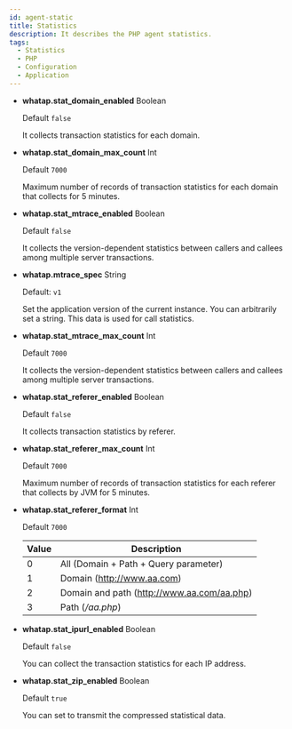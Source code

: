 ```yaml
---
id: agent-static
title: Statistics
description: It describes the PHP agent statistics.
tags:
  - Statistics
  - PHP
  - Configuration
  - Application
---
```


- **whatap.stat_domain_enabled** <span class='type'>Boolean</span>

  Default `false`

  It collects transaction statistics for each domain.

- **whatap.stat_domain_max_count** <span class='type'>Int</span>

  Default `7000`

  Maximum number of records of transaction statistics for each domain that collects for 5 minutes.

- **whatap.stat_mtrace_enabled** <span class='type'>Boolean</span>

  Default `false`

  It collects the version-dependent statistics between callers and callees among multiple server transactions.

- **whatap.mtrace_spec** <span class='type'>String</span>

  Default: `v1`

  Set the application version of the current instance. You can arbitrarily set a string. This data is used for call statistics. 


<Phprestartapply />

- **whatap.stat_mtrace_max_count** <span class='type'>Int</span>

  Default `7000`

  It collects the version-dependent statistics between callers and callees among multiple server transactions.

- **whatap.stat_referer_enabled** <span class='type'>Boolean</span>

  Default `false`

  It collects transaction statistics by referer.

- **whatap.stat_referer_max_count** <span class='type'>Int</span>

  Default `7000`

  Maximum number of records of transaction statistics for each referer that collects by JVM for 5 minutes.

- **whatap.stat_referer_format** <span class='type'>Int</span>

  Default `7000`

  | Value | Description                                                   |
  | ----- | ------------------------------------------------------------- |
  | 0     | All (Domain + Path + Query parameter)      |
  | 1     | Domain (http://www.aa.com)                 |
  | 2     | Domain and path (http://www.aa.com/aa.php) |
  | 3     | Path (_/aa.php_)                           |

- **whatap.stat_ipurl_enabled** <span class='type'>Boolean</span>

  Default `false`

  You can collect the transaction statistics for each IP address.

- **whatap.stat_zip_enabled** <span class='type'>Boolean</span>

  Default `true`

  You can set to transmit the compressed statistical data.
